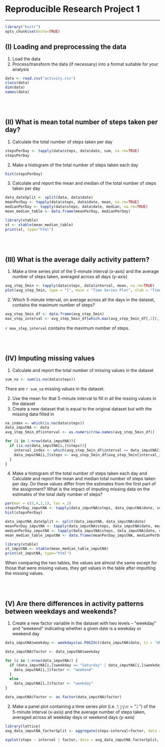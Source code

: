 # Reproducible Research Project 1
<hr>

```r
library("knitr")
opts_chunk$set(echo=TRUE)
```

## (I) Loading and preprocessing the data

1. Load the data
2. Process/transform the data (if necessary) into a format suitable for your analysis
```r
data <- read.csv("activity.csv")
class(data)
dim(data)
names(data)
```
<br><br>

## (II) What is mean total number of steps taken per day?

1. Calculate the total number of steps taken per day
```r
stepsPerDay <- tapply(data$steps, data$date, sum, na.rm=TRUE)
stepsPerDay
```

2. Make a histogram of the total number of steps taken each day
```r
hist(stepsPerDay)
```

3. Calculate and report the mean and median of the total number of steps taken per day
```r
data_dateSplit <- split(data, data$date)
meanPerDay <- tapply(data$steps, data$date, mean, na.rm=TRUE)
medianPerDay <- tapply(data$steps, data$date, median, na.rm=TRUE)
mean_median_table <- data.frame(meanPerDay, medianPerDay)
```

```r
library(xtable)
xt <- xtable(mean_median_table)
print(xt, type="html")
``` 
<br><br>

## (III) What is the average daily activity pattern?

1. Make a time series plot of the 5-minute interval (x-axis) and the average number of steps taken, averaged across all days (y-axis)
```r
avg_step_5min <- tapply(data$steps, data$interval, mean, na.rm=TRUE)
plot(avg_step_5min, type = "l", main = "Time Series Plot", xlab = "Time interval", ylab = "Average steps")
```

2. Which 5-minute interval, on average across all the days in the dataset, contains the maximum number of steps?
```r
avg_step_5min_df <- data.frame(avg_step_5min)
max_step_interval <- avg_step_5min_df[which.max(avg_step_5min_df[,1]),]
```
`r max_step_interval` contains the maximum number of steps.

<br><br>

## (IV) Imputing missing values

1. Calculate and report the total number of missing values in the dataset
```r
sum_na <- sum(is.na(data$steps))
```
There are `r sum_na` missing values in the dataset.

2. Use the mean for that 5-minute interval to fill in all the mssing values in the dataset
3. Create a new dataset that is equal to the original dataset but with the missing data filled in
```r
na_index <- which(is.na(data$steps))
data_imputNA <- data
avg_step_5min_df$interval <- as.numeric(row.names(avg_step_5min_df))

for (i in 1:nrow(data_imputNA)){
  if (is.na(data_imputNA[i,]$steps)){
    interval_index <- which(avg_step_5min_df$interval == data_imputNA[i,]$interval)
    data_imputNA[i,]$steps <- avg_step_5min_df$avg_step_5min[interval_index]
  }
}
```

4. Make a histogram of the total number of steps taken each day and Calculate and report the mean and median total number of steps taken per day. Do these values differ from the estimates from the first part of the assignment? What is the impact of imputing missing data on the estimates of the total daily number of steps?
```r
par(mar = c(5,4,1,1), las = 1)
stepsPerDay_imputNA <- tapply(data_imputNA$steps, data_imputNA$date, sum, na.rm=TRUE)
hist(stepsPerDay)

data_imputNA_dateSplit <- split(data_imputNA, data_imputNA$date)
meanPerDay_imputNA <- tapply(data_imputNA$steps, data_imputNA$date, mean, na.rm=TRUE)
medianPerDay_imputNA <- tapply(data_imputNA$steps, data_imputNA$date, median, na.rm=TRUE)
mean_median_table_imputNA <- data.frame(meanPerDay_imputNA, medianPerDay_imputNA)
```

```r
library(xtable)
xt_imputNA <- xtable(mean_median_table_imputNA)
print(xt_imputNA, type="html")
``` 
When comparing the two tables, the values are almost the same except for those that were missing values, they get values in the table after imputting the missing values. 

<br><br>

## (V) Are there differences in activity patterns between weekdays and weekends?
1. Create a new factor variable in the dataset with two levels – “weekday” and “weekend” indicating whether a given date is a weekday or weekend day
```r
data_imputNA$weekday <- weekdays(as.POSIXct(data_imputNA$date, tz = "GMT"))

data_imputNA$factor <- data_imputNA$weekday

for (i in 1:nrow(data_imputNA)) {
  if (data_imputNA[i,]$weekday == "Saturday" | data_imputNA[i,]$weekday == "Sunday") {
    data_imputNA[i,]$factor <- "weekend"
  }
  else
    data_imputNA[i,]$factor <- "weekday"
}

data_imputNA$factor <- as.factor(data_imputNA$factor)
```

2. Make a panel plot containing a time series plot (i.e. 𝚝𝚢𝚙𝚎 = "𝚕") of the 5-minute interval (x-axis) and the average number of steps taken, averaged across all weekday days or weekend days (y-axis)
```r
library(lattice)
avg_data_imputNA_factorSplit <- aggregate(steps~interval+factor, data = data_imputNA, mean)

xyplot(steps ~ interval | factor, data = avg_data_imputNA_factorSplit, layout = c(1,2), type = "l")
```

